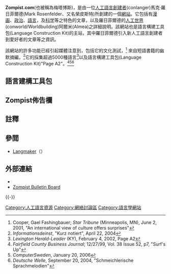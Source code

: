 {{copyedit|time=2014-03-22T07:25:34+00:00}}

'''Zompist.com'''(也被稱為梅塔博斯<Metaverse>)，是由一位[[語言創建者名單|人工語言創建者]](conlanger)馬克·羅日菲爾德(Mark Rosenfelder、又名榮皮斯特<Zompist>)所創建的一個[[網站|網站]]。它包括有[[漫画|漫画]]、[[政治|政治]]、[[語言|語言]]，及[[科学|科学]]等之特色的文章，以及羅日菲爾德的[[人工世界|人工世界]](conworld/Worldbuilding)阿爾米(Almea)之詳細說明。該網站也是語言構建工具包(Language Construction Kit)的主站，其中羅日菲爾德引入新人工語言創建者到愛好者的文章等之資訊。 

該網站的許多功能已經引起媒體注意到，包括它的文化測試，<ref>Cooper, Gael Fashingbauer; ''Star Tribune'' (Minneapolis, MN), June 2, 2001, "An international view of culture offers surprises"</ref> 來自短語書籍的幽默摘編，<ref>''Informationsdeinst'', "Kurz notiert",  April 22, 2004</ref>它的採集超過5000種語言<ref>''Lexington Herald-Leader'' (KY), February 4, 2002, Page A2</ref>以及語言構建工具包(Language Construction Kit)"Page A2"。<ref>''Fairfield County Business Journal''; 12/27/99, Vol. 38 Issue 52, p7, "Surf's Up"</ref><ref>''ComputerSweden'', January 20, 2006</ref><ref>''Deutsche Welle'', September 20, 2004, "Schmeichlerische Sprachmelodien"</ref>

==語言建構工具包==<!--
The ''Language Construction Kit''<ref>''Corriere della Sera'', March 8, 1998</ref><ref>''Le Monde'', February 21, 1998</ref> is a collection of [[HTML|HTML]] documents written by Rosenfelder and hosted at Zompist.com intended to be a guide for making [[constructed_language|constructed language]]s. The Kit proceeds from the simplest aspects of language upward, starting with [[phonology|phonology]] and [[writing|writing]] systems, moving on to [[word|word]]s, going through the complexities of [[grammar|grammar]], and ending with an overview of [[Register_(sociolinguistics)|register]]s and [[dialect|dialect]]s. This sensible progression, as well as the warnings against common oversights, frequent use of examples from [[natural_language|natural language]]s, and healthy dose of [[humor|humor]], has earned the Kit its popular and respected status among the [[Internet|Internet]] conlanging [[community|community]]. It has been translated into [[Portuguese_language|Portuguese]] and [[Italian_language|Italian]] by fans, and has come out in book form in March 2010.<ref>[http://www.zompist.com/lckbook.html Zompist.com]</ref> There are now three follow-up works: the ''Planet Construction Kit'', ''Advanced Language Construction'', and ''The Conlanger's Lexipedia''.<ref>[http://www.zompist.com/lckbook.html Zompist.com]</ref>

Languages constructed by Mark Rosenfelder (all intended to be spoken within an imaginary world called ''Almea'') include:

The Language Construction Kit is a collection of HTML documents written by Rosenfelder and hosted at Zompist.com intended to be a guide for making constructed languages. The Kit proceeds from the simplest aspects of language upward, starting with phonology and writing systems, moving on to words, going through the complexities of grammar, and ending with an overview of registers and dialects. This sensible progression, as well as the warnings against common oversights, frequent use of examples from natural languages, and healthy dose of humor, has earned the Kit its popular and respected status among the Internet conlanging community. It has been translated into Portuguese and Italian by fans, and has come out in book form in March 2010. There are now three follow-up works: the Planet Construction Kit, Advanced Language Construction, and The Conlanger's Lexipedia.

Languages constructed by Mark Rosenfelder (all intended to be spoken within an imaginary world called Almea) include:

語言構建工具包是HTML文檔的集合，寫的Rosenfelder和主持在Zompist.com擬作出構建語言的指南。該試劑盒進行從語言的最簡單的方面向上，從音韻學和書寫系統，移動到的話，經歷了語法的複雜性，並與寄存器和方言的概況結束。這個明智的進展，以及對常見的疏忽，經常使用的自然語言的例子，幽默的健康劑量的警告，贏得了套件互聯網conlanging社區中的受歡迎和受尊重的地位。它已被翻譯成葡萄牙文和意大利球迷，而且已經走出了以書形式2010年3月。現在有三種後續作品：地球構建工具包，高級語言建設和Conlanger的Lexipedia。 

由Mark Rosenfelder（全意被稱為Almea一個虛構的世界中口語）建造的語言包括：

{{div col|4}}
*[[Verdurian_language|Verdurian]]
*Ismaîn
*Barakhinei
*Caďinor
*Cuêzi
*Axunašin
*Xurnese
*Proto-Eastern
*Kebreni
*Munkhâshi
*Wede:i
*Old Skourene
*Elkarîl
*Flaidish
*Uyseʔ
*Lé
{{div col end}}
-->
==Zompist佈告欄==<!--
The website has a corresponding [[bulletin_board_system|bulletin board]], formerly hosted with [[SpinnWebe|SpinnWebe]] but now with its own domain at www.incatena.org.  The Zompist Bulletin Board (often abbreviated ''ZBB'') is an online forum created for the purpose of discussing [[conlang|conlang]]s, [[conworld|conworld]]s, and Mark Rosenfelder's own constructed world, ''Almea''. Members of the board share and showcase their own conlangs and conworlds, as well as discuss aspects of the world's languages.

The website has a corresponding bulletin board, formerly hosted with SpinnWebe but now with its own domain at www.incatena.org. The Zompist Bulletin Board (often abbreviated ZBB) is an online forum created for the purpose of discussing conlangs, conworlds, and Mark Rosenfelder's own constructed world, Almea. Members of the board share and showcase their own conlangs and conworlds, as well as discuss aspects of the world's languages.


該網站有一個相應的公告板，原託管與SpinnWebe，但現在有自己的域名在www.incatena.org。該Zompist公告板（通常縮寫ZBB），是為討論conlangs，conworlds，和馬克Rosenfelder自己構建的世界裡，Almea的目的，創建了一個在線論壇。董事會份額成員，並展示自己的conlangs和conworlds，以及討論的世界語言方面。
-->

==註釋==
{{Reflist|2}}

==參閲==
{{wikiquote|Mark Rosenfelder}}
* [[Langmaker|Langmaker]]（{{link-en|Langmaker|Langmaker}}）

==外部連結==
*{{Official website|http://www.zompist.com/}}
*[http://www.incatena.org Zompist Bulletin Board] {{Wayback|url=http://www.incatena.org/ |date=20220322030141 }}
{{-}}
{{Constructed languages|state=collapsed}}

{{DEFAULTSORT:Zompist.Com}}
[[Category:人工語言資源|Category:人工語言資源]]
[[Category:網絡討論區|Category:網絡討論區]]
[[Category:語言學網站|Category:語言學網站]]